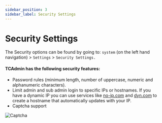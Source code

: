 ```yaml
---
sidebar_position: 3
sidebar_label: Security Settings
---
```


# Security Settings

The Security options can be found by going to: `system` (on the left hand navigation) > `Settings` > `Security Settings.`

#### TCAdmin has the following security features:

- Password rules (minimum length, number of uppercase, numeric and alphanumeric characters).
- Limit admin and sub admin login to specific IPs or hostnames. If you have a dynamic IP you can use services like [no-ip.com](https://no-ip.com) and [dyn.com](https://dyn.com) to create a hostname that automatically updates with your IP.
- Captcha support

![Captcha](/img/using-tca/captcha.png)
